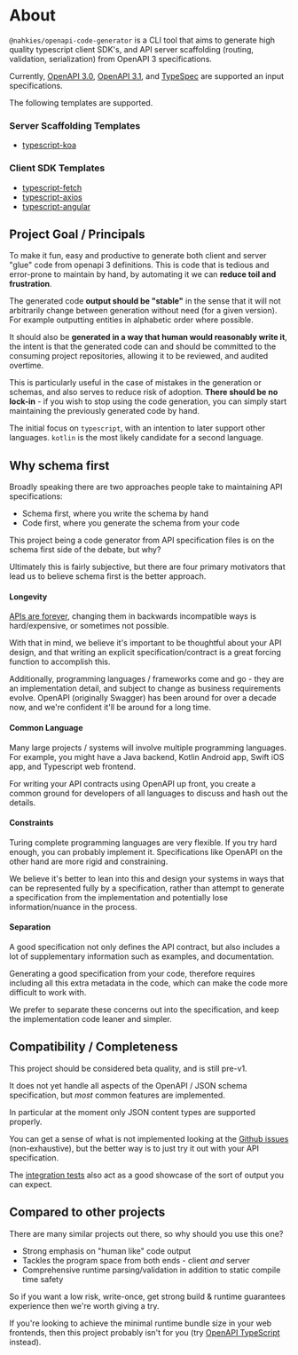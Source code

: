 # About

`@nahkies/openapi-code-generator` is a CLI tool that aims to generate high quality typescript client SDK's,
and API server scaffolding (routing, validation, serialization) from OpenAPI 3 specifications.


Currently, [OpenAPI 3.0](https://swagger.io/specification/v3), [OpenAPI 3.1](https://swagger.io/specification/),
and [TypeSpec](https://typespec.io/) are supported an input specifications.

The following templates are supported.

### Server Scaffolding Templates
- [typescript-koa](../guides/server-templates/typescript-koa)

### Client SDK Templates
- [typescript-fetch](../guides/client-templates/typescript-fetch)
- [typescript-axios](../guides/client-templates/typescript-axios)
- [typescript-angular](../guides/client-templates/typescript-angular)

## Project Goal / Principals

To make it fun, easy and productive to generate both client and server "glue"
code from openapi 3 definitions. This is code that is tedious and error-prone to maintain by hand,
by automating it we can **reduce toil and frustration**.

The generated code **output should be "stable"** in the sense that it will not
arbitrarily change between generation without need (for a given version). For
example outputting entities in alphabetic order where possible.

It should also be **generated in a way that human would reasonably write it**,
the intent is that the generated code can and should be committed to the consuming project
repositories, allowing it to be reviewed, and audited overtime.

This is particularly useful in the case of mistakes in the generation or schemas, and also
serves to reduce risk of adoption. **There should be no lock-in** - if you wish to stop using the
code generation, you can simply start maintaining the previously generated code by hand.

The initial focus on `typescript`, with an intention to later support other languages. `kotlin`
is the most likely candidate for a second language.


## Why schema first

Broadly speaking there are two approaches people take to maintaining API specifications:
- Schema first, where you write the schema by hand
- Code first, where you generate the schema from your code

This project being a code generator from API specification files is on the schema first side of the debate, but why?

Ultimately this is fairly subjective, but there are four primary motivators that lead us to believe schema first
is the better approach.

#### Longevity
[APIs are forever](https://www.allthingsdistributed.com/2016/03/10-lessons-from-10-years-of-aws.html),
changing them in backwards incompatible ways is hard/expensive, or sometimes not possible.

With that in mind, we believe it's important to be thoughtful about your API design, and
that writing an explicit specification/contract is a great forcing function to accomplish this.

Additionally, programming languages / frameworks come and go - they are an implementation detail,
and subject to change as business requirements evolve.
OpenAPI (originally Swagger) has been around for over a decade now, and we're confident it'll be around for a long time.

#### Common Language
Many large projects / systems will involve multiple programming languages. For example, you might have a Java backend,
Kotlin Android app, Swift iOS app, and Typescript web frontend.

For writing your API contracts using OpenAPI up front, you create a common ground for developers of all languages to discuss
and hash out the details.

#### Constraints
Turing complete programming languages are very flexible. If you try hard enough, you can probably implement it.
Specifications like OpenAPI on the other hand are more rigid and constraining.

We believe it's better to lean into this and design your systems in ways that can be represented fully by a
specification, rather than attempt to generate a specification from the implementation and potentially lose
information/nuance in the process.

#### Separation
A good specification not only defines the API contract, but also includes a lot of supplementary information such as examples,
and documentation.

Generating a good specification from your code, therefore requires including all this extra metadata in the code, which
can make the code more difficult to work with.

We prefer to separate these concerns out into the specification, and keep the implementation code leaner and simpler.

## Compatibility / Completeness
This project should be considered beta quality, and is still pre-v1.

It does not yet handle all aspects of the OpenAPI / JSON schema specification, but *most* common
features are implemented.

In particular at the moment only JSON content types are supported properly.

You can get a sense of what is not implemented looking at the [Github issues](https://github.com/mnahkies/openapi-code-generator/issues) (non-exhaustive),
but the better way is to just try it out with your API specification.

The [integration tests](https://github.com/mnahkies/openapi-code-generator/tree/main/integration-tests) also act as a good showcase of the sort of output you can expect.


## Compared to other projects
There are many similar projects out there, so why should you use this one?

- Strong emphasis on "human like" code output
- Tackles the program space from both ends - client *and* server
- Comprehensive runtime parsing/validation in addition to static compile time safety

So if you want a low risk, write-once, get strong build & runtime guarantees experience then we're worth giving a try.

If you're looking to achieve the minimal runtime bundle size in your web frontends, then this project probably isn't for you (try [OpenAPI TypeScript](https://openapi-ts.pages.dev/) instead).
